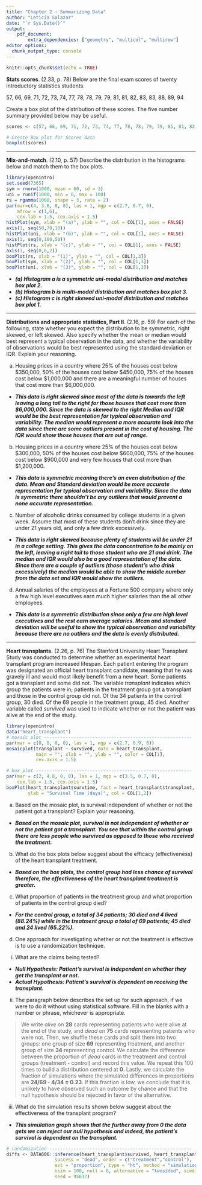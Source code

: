 ```yaml
---
title: "Chapter 2 - Summarizing Data"
author: "Leticia Salazar"
date: "`r Sys.Date()`"
output:
    pdf_document:
        extra_dependencies: ["geometry", "multicol", "multirow"]
editor_options: 
  chunk_output_type: console
---
```


```r
knitr::opts_chunk$set(echo = TRUE)
```

**Stats scores**. (2.33, p. 78) Below are the final exam scores of twenty introductory statistics students. 

57, 66, 69, 71, 72, 73, 74, 77, 78, 78, 79, 79, 81, 81, 82, 83, 83, 88, 89, 94

Create a box plot of the distribution of these scores. The five number summary provided below may be useful.

\begin{center}
\renewcommand\arraystretch{1.5}
\begin{tabular}{ccccc}
Min & Q1    & Q2 (Median)   & Q3    & Max \\
\hline
57  & 72.5  & 78.5          & 82.5  & 94 \\
\end{tabular}
\end{center}

```r
scores <- c(57, 66, 69, 71, 72, 73, 74, 77, 78, 78, 79, 79, 81, 81, 82, 83, 83, 88, 89, 94)

```

```r
# Create Box plot for Scores data
boxplot(scores)
```



--------------------------------------------------------------------------------

\clearpage

**Mix-and-match**. (2.10, p. 57) Describe the distribution in the histograms below and match them to the box plots.

```r
library(openintro)
set.seed(7365)
sym = rnorm(1000, mean = 60, sd = 3)
uni = runif(1000, min = 0, max = 100)
rs = rgamma(1000, shape = 3, rate = 2)
par(mar=c(4, 3.6, 0, 0), las = 1, mgp = c(2.7, 0.7, 0), 
    mfrow = c(1,6), 
    cex.lab = 1.5, cex.axis = 1.5)
histPlot(sym, xlab = "(a)", ylab = "", col = COL[1], axes = FALSE)
axis(1, seq(50,70,10))
histPlot(uni, xlab = "(b)", ylab = "", col = COL[1], axes = FALSE)
axis(1, seq(0,100,50))
histPlot(rs, xlab = "(c)", ylab = "", col = COL[1], axes = FALSE)
axis(1, seq(0,6,2))
boxPlot(rs, xlab = "(1)", ylab = "", col = COL[1,3])
boxPlot(sym, xlab = "(2)", ylab = "", col = COL[1,3])
boxPlot(uni, xlab = "(3)", ylab = "", col = COL[1,3])
```

* **_(a) Histogram a is a symmetric uni-modal distribution and matches box plot 2._**
* **_(b) Histogram b is multi-modal distribution and matches box plot 3._**
* **_(c) Histogram c is right skewed uni-modal distribution and matches box plot 1._**




--------------------------------------------------------------------------------

\clearpage

**Distributions and appropriate statistics, Part II**. (2.16, p. 59) For each of the following, state whether you expect the distribution to be symmetric, right skewed, or left skewed. Also specify whether the mean or median would best represent a typical observation in the data, and whether the variability of observations would be best represented using the standard deviation or IQR. Explain your reasoning.

(a) Housing prices in a country where 25% of the houses cost below $350,000, 50% of the houses cost below $450,000, 75% of the houses cost below $1,000,000 and there are a meaningful number of houses that cost more than $6,000,000.
* **_This data is right skewed since most of the data is towards the left leaving a long tail to the right for those houses that cost more than $6,000,000. Since the data is skewed to the right Median and IQR would be the best representation for typical observation and variability. The median would represent a more accurate look into the data since there are some outliers present in the cost of housing. The IQR would show those houses that are out of range._**

(b) Housing prices in a country where 25% of the houses cost below $300,000, 50% of the houses cost below $600,000, 75% of the houses cost below $900,000 and very few houses that cost more than $1,200,000.
* **_This data is symmetric meaning there's an even distribution of the data. Mean and Standard deviation would be more accurate representation for typical observation and variability. Since the data is symmetric there shouldn't be any outliers that would prevent a none accurate representation._**

(c) Number of alcoholic drinks consumed by college students in a given week. Assume that most of these students don't drink since they are under 21 years old, and only a few drink excessively.
* **_This data is right skewed because plenty of students will be under 21 in a college setting. This gives the data concentration to be mainly on the left, leaving a right tail to those student who are 21 and drink. The median and IQR would also be a good representation of the data. Since there are a couple of outliers (those student's who drink excessively) the median would be able to show the middle number from the data set and IQR would show the outliers._**

(d) Annual salaries of the employees at a Fortune 500 company where only a few high level executives earn much higher salaries than the all other employees.
* **_This data is a symmetric distribution since only a few are high level executives and the rest earn average salaries. Mean and standard deviation will be useful to show the typical observation and variability because there are no outliers and the data is evenly distributed._**

--------------------------------------------------------------------------------

\clearpage

**Heart transplants.** (2.26, p. 76) The Stanford University Heart Transplant Study was conducted to determine whether an  experimental heart transplant program increased lifespan. Each patient entering the program was designated an official heart transplant candidate, meaning that he was gravely ill and would most likely benefit from a new heart. Some patients got a transplant and some did not. The variable *transplant* indicates which group the patients were in; patients in the treatment group got a transplant and those in the control group did not. Of the 34 patients in the control group, 30 died. Of the 69 people in the treatment group, 45 died. Another variable called *survived* was used to indicate whether or not the patient was alive at the end of the study.

```r
library(openintro)
data("heart_transplant")
# mosaic plot -------------------------------------------------------
par(mar = c(0, 0, 0, 0), las = 1, mgp = c(2.7, 0.9, 0))
mosaicplot(transplant ~ survived, data = heart_transplant, 
           main = "", xlab = "", ylab = "", color = COL[1],
           cex.axis = 1.5)

# box plot ----------------------------------------------------------
par(mar = c(2, 4.8, 0, 0), las = 1, mgp = c(3.5, 0.7, 0), 
    cex.lab = 1.5, cex.axis = 1.5)
boxPlot(heart_transplant$survtime, fact = heart_transplant$transplant, 
        ylab = "Survival Time (days)", col = COL[1,2])
```

(a) Based on the mosaic plot, is survival independent of whether or not the 
patient got a transplant? Explain your reasoning.
* **_Based on the mosaic plot, survival is not independent of whether or not the patient got a transplant. You see that within the control group there are less people who survived as opposed to those who received the treatment._**
(b) What do the box plots below suggest about the efficacy (effectiveness) of the heart transplant treatment.
* **_Based on the box plots, the control group had less chance of survival therefore, the effectiveness of the heart transplant treatment is greater._**
(c) What proportion of patients in the treatment group and what proportion of patients in the control group died?
* **_For the control group, a total of 34 patients; 30 died and 4 lived (88.24%) while in the treatment group a total of 69 patients; 45  died and 24 lived (65.22%)._**
(d) One approach for investigating whether or not the treatment is effective 
is to use a randomization technique.

i. What are the claims being tested?
* **_Null Hypothesis: Patient's survival is independent on whether they get the transplant or not._**
* **_Actual Hypothesis: Patient's survival is dependent on receiving the transplant._**
ii. The paragraph below describes the set up for such approach, if we were 
to do it without using statistical software. Fill in the blanks with a number 
or phrase, whichever is appropriate.

> We write *alive* on **28** cards representing patients who were 
alive at the end of the study, and *dead* on **75** cards representing patients who were not. Then, we shuffle these cards and split them into two groups: one group of size **69** representing treatment, and another group of size **34** representing control. We calculate the difference between the proportion of *dead* cards in the treatment and control groups (treatment - control) and record this value. We repeat this 100 times to build a distribution centered at **0**. Lastly, we calculate the fraction of simulations where the simulated differences in proportions are **24/69 - 4/34 = 0.23**. If this fraction is low, we conclude that it is unlikely to have observed such an outcome by chance and that the null hypothesis should 
be rejected in favor of the alternative.

iii. What do the simulation results shown below suggest about the effectiveness of the transplant program?
* **_This simulation graph shows that the further away from 0 the data gets we can reject our null hypothesis and indeed, the patient's survival is dependent on the transplant._ **

```r
# randomization -----------------------------------------------------
diffs <- DATA606::inference(heart_transplant$survived, heart_transplant$transplant, 
                  success = "dead", order = c("treatment","control"), 
                  est = "proportion", type = "ht", method = "simulation", 
                  nsim = 100, null = 0, alternative = "twosided", simdist = TRUE,
                  seed = 95632)
```

\begin{center}
```r
# plot randomization distribution -----------------------------------
par(mar = c(3.6, 2.2, 1, 1), las = 1, mgp = c(2.5, 0.7, 0), 
    cex.axis = 1.5, cex.lab = 1.5)
values  <- table(diffs)
plot(diffs, type = "n", xlim = c(-0.25, 0.25), 
     xlab = "simulated differences in proportions", 
     ylab = "", axes = FALSE, ylim = c(0, max(values)))
axis(1, at = seq(-0.25, 0.25, 0.05), 
     labels = c(-0.25, NA,-0.15, NA,-0.05, NA, 0.05, NA, 0.15, NA, 0.25))
for(i in 1:length(diffs)){
  x   <- diffs[i]
  rec <- sum(diffs == x)
  points(rep(x, rec), 1:rec, pch = 20, cex = 0.8, col = COL[1])
}
```
\end{center}




